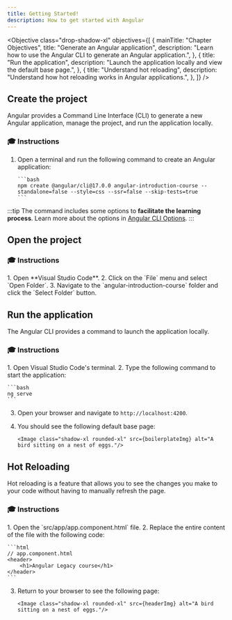 ```yaml
---
title: Getting Started!
description: How to get started with Angular
---
```



<Objective
  class="drop-shadow-xl"
  objectives={[
    {
      mainTitle: "Chapter Objectives",
      title: "Generate an Angular application",
      description:
        "Learn how to use the Angular CLI to generate an Angular application.",
    },
    {
      title: "Run the application",
      description:
        "Launch the application locally and view the default base page.",
    },
    {
      title: "Understand hot reloading",
      description:
        "Understand how hot reloading works in Angular applications.",
    },
  ]}
/>

## Create the project

Angular provides a Command Line Interface (CLI) to generate a new Angular application, manage the project, and run the application locally.

### 🎓 Instructions

<Steps>

1.  Open a terminal and run the following command to create an Angular application:

        ```bash
        npm create @angular/cli@17.0.0 angular-introduction-course --standalone=false --style=css --ssr=false --skip-tests=true
        ```

    </Steps>

:::tip
The command includes some options to **facilitate the learning process**.
Learn more about the options in <a href="/legacy-course/going-further#angular-cli-options" target="_blank">Angular CLI Options</a>.
:::

## Open the project

### 🎓 Instructions

<Steps>
  1. Open **Visual Studio Code**. 2. Click on the `File` menu and select `Open
  Folder`. 3. Navigate to the `angular-introduction-course` folder and click the
  `Select Folder` button.
</Steps>

## Run the application

The Angular CLI provides a command to launch the application locally.

### 🎓 Instructions

<Steps>
1. Open Visual Studio Code's terminal.
2. Type the following command to start the application:

    ```bash
    ng serve
    ```

3.  Open your browser and navigate to `http://localhost:4200`.
4.  You should see the following default base page:

        <Image class="shadow-xl rounded-xl" src={boilerplateImg} alt="A bird sitting on a nest of eggs."/>

    </Steps>

## Hot Reloading

Hot reloading is a feature that allows you to see the changes you make to your code without having to manually refresh the page.

### 🎓 Instructions

<Steps>
1. Open the `src/app/app.component.html` file.
2. Replace the entire content of the file with the following code:

    ```html
    // app.component.html
    <header>
        <h1>Angular Legacy course</h1>
    </header>
    ```

3.  Return to your browser to see the following page:

        <Image class="shadow-xl rounded-xl" src={headerImg} alt="A bird sitting on a nest of eggs."/>

    </Steps>
